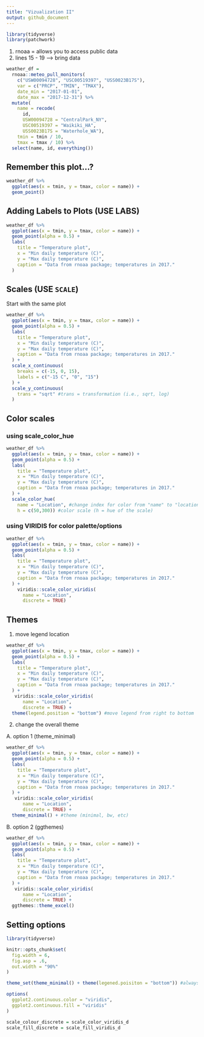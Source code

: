 ```yaml
---
title: "Vizualization II"
output: github_document
---
```


```r
library(tidyverse)
library(patchwork)
```

1. rnoaa = allows you to access public data
2. lines 15 - 19 --> bring data

```r
weather_df = 
  rnoaa::meteo_pull_monitors(
    c("USW00094728", "USC00519397", "USS0023B17S"),
    var = c("PRCP", "TMIN", "TMAX"), 
    date_min = "2017-01-01",
    date_max = "2017-12-31") %>%
  mutate(
    name = recode(
      id, 
      USW00094728 = "CentralPark_NY", 
      USC00519397 = "Waikiki_HA",
      USS0023B17S = "Waterhole_WA"),
    tmin = tmin / 10,
    tmax = tmax / 10) %>%
  select(name, id, everything())
```

## Remember this plot...?

```r
weather_df %>% 
  ggplot(aes(x = tmin, y = tmax, color = name)) +
  geom_point()
```

## Adding Labels to Plots (USE LABS)

```r
weather_df %>% 
  ggplot(aes(x = tmin, y = tmax, color = name)) +
  geom_point(alpha = 0.5) +
  labs(
    title = "Temperature plot",
    x = "Min daily temperature (C)",
    y = "Max daily temperature (C)",
    caption = "Data from rnoaa package; temperatures in 2017."
  )
```

## Scales (USE `SCALE`)

Start with the same plot

```r
weather_df %>% 
  ggplot(aes(x = tmin, y = tmax, color = name)) +
  geom_point(alpha = 0.5) +
  labs(
    title = "Temperature plot",
    x = "Min daily temperature (C)",
    y = "Max daily temperature (C)",
    caption = "Data from rnoaa package; temperatures in 2017."
  ) +
  scale_x_continuous(
    breaks = c(-15, 0, 15),
    labels = c("-15 C", "0", "15")
  ) +
  scale_y_continuous(
    trans = "sqrt" #trans = transformation (i.e., sqrt, log)
  )
```

## Color scales

### using scale_color_hue
```r
weather_df %>% 
  ggplot(aes(x = tmin, y = tmax, color = name)) +
  geom_point(alpha = 0.5) +
  labs(
    title = "Temperature plot",
    x = "Min daily temperature (C)",
    y = "Max daily temperature (C)",
    caption = "Data from rnoaa package; temperatures in 2017."
  ) +
  scale_color_hue(
    name = "Location", #change index for color from "name" to "locations"
    h = c(50,300)) #color scale (h = hue of the scale)
```

### using VIRIDIS for color palette/options
```r
weather_df %>% 
  ggplot(aes(x = tmin, y = tmax, color = name)) +
  geom_point(alpha = 0.5) +
  labs(
    title = "Temperature plot",
    x = "Min daily temperature (C)",
    y = "Max daily temperature (C)",
    caption = "Data from rnoaa package; temperatures in 2017."
  ) +
    viridis::scale_color_viridis(
      name = "Location",
      discrete = TRUE)

```

## Themes
1. move legend location
```r
weather_df %>% 
  ggplot(aes(x = tmin, y = tmax, color = name)) +
  geom_point(alpha = 0.5) +
  labs(
    title = "Temperature plot",
    x = "Min daily temperature (C)",
    y = "Max daily temperature (C)",
    caption = "Data from rnoaa package; temperatures in 2017."
  ) +
   viridis::scale_color_viridis(
      name = "Location",
      discrete = TRUE) +
  theme(legend.position = "bottom") #move legend from right to bottom
```

2. change the overall theme

A. option 1 (theme_minimal)
```r
weather_df %>% 
  ggplot(aes(x = tmin, y = tmax, color = name)) +
  geom_point(alpha = 0.5) +
  labs(
    title = "Temperature plot",
    x = "Min daily temperature (C)",
    y = "Max daily temperature (C)",
    caption = "Data from rnoaa package; temperatures in 2017."
  ) +
   viridis::scale_color_viridis(
      name = "Location",
      discrete = TRUE) +
  theme_minimal() + #theme (minimal, bw, etc)
```

B. option 2 (ggthemes)
```r
weather_df %>% 
  ggplot(aes(x = tmin, y = tmax, color = name)) +
  geom_point(alpha = 0.5) +
  labs(
    title = "Temperature plot",
    x = "Min daily temperature (C)",
    y = "Max daily temperature (C)",
    caption = "Data from rnoaa package; temperatures in 2017."
  ) +
   viridis::scale_color_viridis(
      name = "Location",
      discrete = TRUE) +
  ggthemes::theme_excel()
```

## Setting options

```r
library(tidyverse)

knitr::opts_chunk$set(
  fig.width = 6,
  fig.asp = .6,
  out.width = "90%"
)

theme_set(theme_minimal() + theme(legened.poisiton = "bottom")) #always do this everyhwere

options(
  ggplot2.continuous.color = "viridis",
  ggplot2.continuous.fill = "viridis"
)

scale_colour_discrete = scale_color_viridis_d
scale_fill_discrete = scale_fill_viridis_d

```

